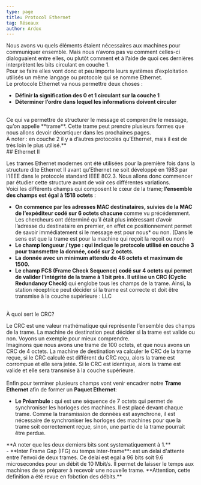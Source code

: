 ```yaml
---
type: page
title: Protocol Ethernet
tag: Réseaux
author: Ardox
---
```



Nous avons vu quels éléments étaient nécessaires aux machines pour communiquer ensemble. Mais nous n’avons pas vu
comment celles-ci dialoguaient entre elles, ou plutôt comment et à l’aide de quoi ces dernières interprètent les bits
circulant en couche 1.
<br />
Pour se faire elles vont donc et peu importe leurs systèmes d’exploitation utilisés un même langage ou protocole qui se
nomme Ethernet.
<br />
Le protocole Ethernet va nous permettre deux choses :
- **Définir la signification des 0 et 1 circulant sur la couche 1**
- **Déterminer l’ordre dans lequel les informations doivent circuler**
<br />
Ce qui va permettre de structurer le message et comprendre le message, qu’on appelle **trame**. Cette trame peut prendre
plusieurs formes que nous allons devoir décortiquer dans les prochaines pages.
<div class="p-4 font-mono border-l-2 border-primary bg-mbg my-6">
À noter : en couche 2 il y a d’autres protocoles qu’Ethernet, mais il est de très loin le plus utilisé.**
</div>
## Ethernet II

Les trames Ethernet modernes ont été utilisées pour la première fois dans la structure dite Ethernet II avant
qu’Ethernet ne soit développé en 1983 par l’IEEE dans le protocole standard IEEE 802.3. Nous allons donc commencer
par étudier cette structure avant de voir ces différentes variations.
<br />
Voici les différents champs qui composent le cœur de la trame; **l’ensemble des champs est égal à 1518 octets** :
- **On commence par les adresses MAC destinataires, suivies de la MAC de l’expéditeur codé sur 6 octets chacune** comme vu précédemment. Les chercheurs ont déterminé qu’il était plus intéressant d’avoir l’adresse du destinataire
en premier, en effet ce positionnement permet de savoir immédiatement si le message est pour nous* ou non. (Dans
le sens est que la trame est pour la machine qui reçoit la reçoit ou non)
- **Le champ longueur / type : qui indique le protocole utilisé en couche 3 pour transmettre la donnée, codé sur
2 octets.**
- **La donnée avec un minimum attendu de 46 octets et maximum de 1500.**
- **Le champ FCS (Frame Check Sequence) codé sur 4 octets qui permet de valider l'intégrité de la trame à 1 bit
près. Il utilise un CRC (Cyclic Redundancy Check)** qui englobe tous les champs de la trame. Ainsi, la station
réceptrice peut décider si la trame est correcte et doit être transmise à la couche supérieure : LLC
<br />
À quoi sert le CRC?

Le CRC est une valeur mathématique qui représente l’ensemble des champs de la trame. La machine de destination peut
décider si la trame est valide ou non. Voyons un exemple pour mieux comprendre.
<br />
Imaginons que nous avons une trame de 100 octets, et que nous avons un CRC de 4 octets. La machine de destination
va calculer le CRC de la trame reçue, si le CRC calculé est différent du CRC reçu, alors la trame est corrompue et
elle sera jetée. Si le CRC est identique, alors la trame est valide et elle sera transmise à la couche supérieure.
<br />
<Diagram src="/reseaux/trames.png" />
<br />
Enfin pour terminer plusieurs champs vont venir encadrer notre **Trame Ethernet** afin de former un **Paquet Ethernet**:
- **Le Préambule :** qui est une séquence de 7 octets qui permet de synchroniser les horloges des machines. Il est placé devant chaque trame.
Comme la transmission de données est asynchrone, il est nécessaire de synchroniser les horloges des machines pour que la trame soit correctement reçue,
sinon, une partie de la trame pourrait être perdue. 
<div class="p-4 font-mono border-l-2 border-primary bg-mbg my-6">
**A noter que les deux derniers bits sont systematiquement à 1.**
</div>
- **Inter Frame Gap (IFG) ou temps inter-frame**: est un delai d'attente entre l'envoi de deux trames. Ce delai est egal a 96 bits soit 9.6 microsecondes
pour un débit de 10 Mbit/s. Il permet de laisser le temps aux machines de se préparer à recevoir une nouvelle trame. **Attention, cette definition 
a été revue en fobction des débits.** 
<br />
<Diagram src="/reseaux/trames2.png" />